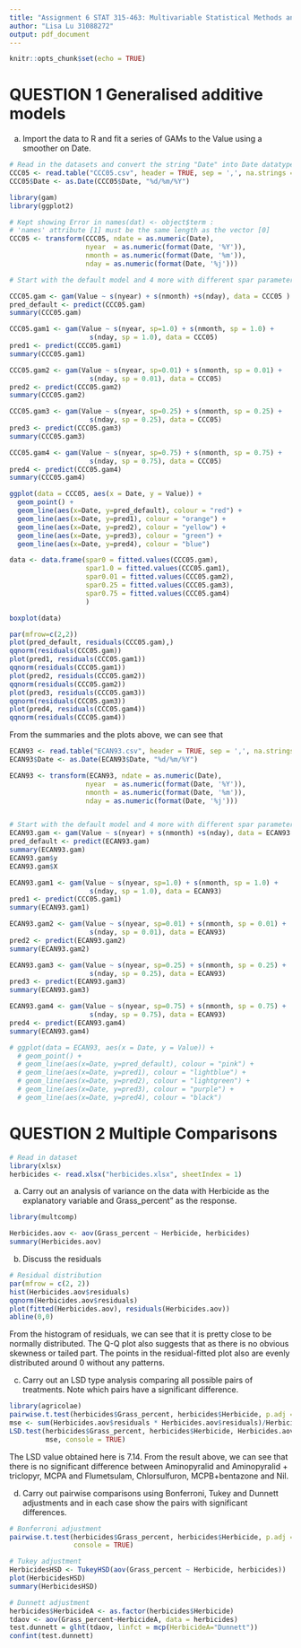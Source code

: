 ```yaml
---
title: "Assignment 6 STAT 315-463: Multivariable Statistical Methods and Applications"
author: "Lisa Lu 31088272"
output: pdf_document
---
```


```r
knitr::opts_chunk$set(echo = TRUE)
```

# QUESTION 1 Generalised additive models

a) Import the data to R and fit a series of GAMs to the Value using a smoother on Date.
```r
# Read in the datasets and convert the string "Date" into Date datatype variables
CCC05 <- read.table("CCC05.csv", header = TRUE, sep = ',', na.strings = "na")
CCC05$Date <- as.Date(CCC05$Date, "%d/%m/%Y")
```


```r
library(gam)
library(ggplot2)

# Kept showing Error in names(dat) <- object$term : 
# 'names' attribute [1] must be the same length as the vector [0]
CCC05 <- transform(CCC05, ndate = as.numeric(Date),
                   nyear  = as.numeric(format(Date, '%Y')),
                   nmonth = as.numeric(format(Date, '%m')),
                   nday = as.numeric(format(Date, '%j')))

# Start with the default model and 4 more with different spar parameters

CCC05.gam <- gam(Value ~ s(nyear) + s(nmonth) +s(nday), data = CCC05 )
pred_default <- predict(CCC05.gam)
summary(CCC05.gam)

CCC05.gam1 <- gam(Value ~ s(nyear, sp=1.0) + s(nmonth, sp = 1.0) +
                    s(nday, sp = 1.0), data = CCC05)
pred1 <- predict(CCC05.gam1)
summary(CCC05.gam1)

CCC05.gam2 <- gam(Value ~ s(nyear, sp=0.01) + s(nmonth, sp = 0.01) +
                    s(nday, sp = 0.01), data = CCC05)
pred2 <- predict(CCC05.gam2)
summary(CCC05.gam2)

CCC05.gam3 <- gam(Value ~ s(nyear, sp=0.25) + s(nmonth, sp = 0.25) +
                    s(nday, sp = 0.25), data = CCC05)
pred3 <- predict(CCC05.gam3)
summary(CCC05.gam3)

CCC05.gam4 <- gam(Value ~ s(nyear, sp=0.75) + s(nmonth, sp = 0.75) +
                    s(nday, sp = 0.75), data = CCC05)
pred4 <- predict(CCC05.gam4)
summary(CCC05.gam4)

ggplot(data = CCC05, aes(x = Date, y = Value)) +
  geom_point() +
  geom_line(aes(x=Date, y=pred_default), colour = "red") +
  geom_line(aes(x=Date, y=pred1), colour = "orange") +
  geom_line(aes(x=Date, y=pred2), colour = "yellow") +
  geom_line(aes(x=Date, y=pred3), colour = "green") +
  geom_line(aes(x=Date, y=pred4), colour = "blue")
```
```r
data <- data.frame(spar0 = fitted.values(CCC05.gam),
                   spar1.0 = fitted.values(CCC05.gam1),
                   spar0.01 = fitted.values(CCC05.gam2),
                   spar0.25 = fitted.values(CCC05.gam3),
                   spar0.75 = fitted.values(CCC05.gam4)
                   )

boxplot(data)

par(mfrow=c(2,2))
plot(pred_default, residuals(CCC05.gam),)
qqnorm(residuals(CCC05.gam))
plot(pred1, residuals(CCC05.gam1))
qqnorm(residuals(CCC05.gam1))
plot(pred2, residuals(CCC05.gam2))
qqnorm(residuals(CCC05.gam2))
plot(pred3, residuals(CCC05.gam3))
qqnorm(residuals(CCC05.gam3))
plot(pred4, residuals(CCC05.gam4))
qqnorm(residuals(CCC05.gam4))
```
From the summaries and the plots above, we can see that 

```r
ECAN93 <- read.table("ECAN93.csv", header = TRUE, sep = ',', na.strings = "na")
ECAN93$Date <- as.Date(ECAN93$Date, "%d/%m/%Y")

ECAN93 <- transform(ECAN93, ndate = as.numeric(Date),
                   nyear  = as.numeric(format(Date, '%Y')),
                   nmonth = as.numeric(format(Date, '%m')),
                   nday = as.numeric(format(Date, '%j')))


# Start with the default model and 4 more with different spar parameters
ECAN93.gam <- gam(Value ~ s(nyear) + s(nmonth) +s(nday), data = ECAN93 )
pred_default <- predict(ECAN93.gam)
summary(ECAN93.gam)
ECAN93.gam$y
ECAN93.gam$X

ECAN93.gam1 <- gam(Value ~ s(nyear, sp=1.0) + s(nmonth, sp = 1.0) +
                    s(nday, sp = 1.0), data = ECAN93)
pred1 <- predict(CCC05.gam1)
summary(ECAN93.gam1)

ECAN93.gam2 <- gam(Value ~ s(nyear, sp=0.01) + s(nmonth, sp = 0.01) +
                    s(nday, sp = 0.01), data = ECAN93)
pred2 <- predict(ECAN93.gam2)
summary(ECAN93.gam2)

ECAN93.gam3 <- gam(Value ~ s(nyear, sp=0.25) + s(nmonth, sp = 0.25) +
                    s(nday, sp = 0.25), data = ECAN93)
pred3 <- predict(ECAN93.gam3)
summary(ECAN93.gam3)

ECAN93.gam4 <- gam(Value ~ s(nyear, sp=0.75) + s(nmonth, sp = 0.75) +
                    s(nday, sp = 0.75), data = ECAN93)
pred4 <- predict(ECAN93.gam4)
summary(ECAN93.gam4)

# ggplot(data = ECAN93, aes(x = Date, y = Value)) +
  # geom_point() +
  # geom_line(aes(x=Date, y=pred_default), colour = "pink") +
  # geom_line(aes(x=Date, y=pred1), colour = "lightblue") +
  # geom_line(aes(x=Date, y=pred2), colour = "lightgreen") +
  # geom_line(aes(x=Date, y=pred3), colour = "purple") +
  # geom_line(aes(x=Date, y=pred4), colour = "black")
```


# QUESTION 2 Multiple Comparisons
```r
# Read in dataset
library(xlsx)
herbicides <- read.xlsx("herbicides.xlsx", sheetIndex = 1)
```


(a) Carry out an analysis of variance on the data with Herbicide as the explanatory variable and Grass_percent" as the response.
```r
library(multcomp)

Herbicides.aov <- aov(Grass_percent ~ Herbicide, herbicides)
summary(Herbicides.aov)
```

(b) Discuss the residuals
```r
# Residual distribution
par(mfrow = c(2, 2))
hist(Herbicides.aov$residuals)
qqnorm(Herbicides.aov$residuals)
plot(fitted(Herbicides.aov), residuals(Herbicides.aov))
abline(0,0)
```
From the histogram of residuals, we can see that it is pretty close to be normally distributed. The Q-Q plot also suggests that as there is no obvious skewness or tailed part. The points in the residual-fitted plot also are evenly distributed around 0 without any patterns. 

(c) Carry out an LSD type analysis comparing all possible pairs of treatments. Note which pairs have a significant difference.

```r
library(agricolae)
pairwise.t.test(herbicides$Grass_percent, herbicides$Herbicide, p.adj = "none")
mse <- sum(Herbicides.aov$residuals * Herbicides.aov$residuals)/Herbicides.aov$df.residual
LSD.test(herbicides$Grass_percent, herbicides$Herbicide, Herbicides.aov$df.residual, 
         mse, console = TRUE)
```
The LSD value obtained here is 7.14. From the result above, we can see that there is no significant difference between Aminopyralid and Aminopyralid + triclopyr, MCPA and Flumetsulam, Chlorsulfuron, MCPB+bentazone and Nil.

(d) Carry out pairwise comparisons using Bonferroni, Tukey and Dunnett adjustments and in each case show the pairs with significant differences.

```r
# Bonferroni adjustment
pairwise.t.test(herbicides$Grass_percent, herbicides$Herbicide, p.adj = "bonferroni",
                console = TRUE)

# Tukey adjustment
HerbicidesHSD <- TukeyHSD(aov(Grass_percent ~ Herbicide, herbicides))
plot(HerbicidesHSD)
summary(HerbicidesHSD)

# Dunnett adjustment
herbicides$HerbicideA <- as.factor(herbicides$Herbicide)
tdaov <- aov(Grass_percent~HerbicideA, data = herbicides)
test.dunnett = glht(tdaov, linfct = mcp(HerbicideA="Dunnett"))
confint(test.dunnett)
```


